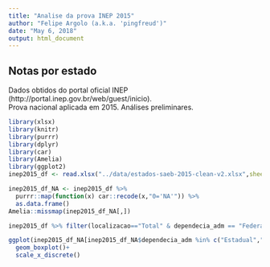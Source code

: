 ```yaml
---
title: "Analise da prova INEP 2015"
author: "Felipe Argolo (a.k.a. 'pingfreud')"
date: "May 6, 2018"
output: html_document
---
```


## Notas por estado

Dados obtidos do portal oficial INEP (http://portal.inep.gov.br/web/guest/inicio).  
Prova nacional aplicada em 2015. Análises preliminares.  
```r
library(xlsx)
library(knitr)
library(purrr)
library(dplyr)
library(car)
library(Amelia)
library(ggplot2)
inep2015_df <- read.xlsx("../data/estados-saeb-2015-clean-v2.xlsx",sheetIndex=1)
```

```r
inep2015_df_NA <- inep2015_df %>% 
  purrr::map(function(x) car::recode(x,"0='NA'")) %>%
  as.data.frame()
Amelia::missmap(inep2015_df_NA[,])
```

```r
inep2015_df %>% filter(localizacao=="Total" & dependecia_adm == "Federal" & X5o_ano_ling_port > 0) %>% select(uf,X5o_ano_ling_port) %>% kable()

ggplot(inep2015_df_NA[inep2015_df_NA$dependecia_adm %in% c("Estadual","Federal","Municipal","Privada"),],aes(x=uf,y=as.numeric(as.character(X5o_ano_ling_port)), color=dependecia_adm))+
  geom_boxplot()+
  scale_x_discrete()
```
